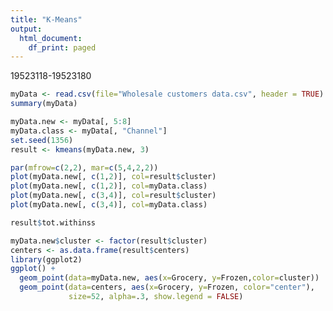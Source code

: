 ---
title: "K-Means"
output:
  html_document:
    df_print: paged
---
19523118-19523180


```{r}
myData <- read.csv(file="Wholesale customers data.csv", header = TRUE)
summary(myData)
```
```{r}
myData.new <- myData[, 5:8]
myData.class <- myData[, "Channel"]
set.seed(1356)
result <- kmeans(myData.new, 3) 
```

```{r}
par(mfrow=c(2,2), mar=c(5,4,2,2))
plot(myData.new[, c(1,2)], col=result$cluster)
plot(myData.new[, c(1,2)], col=myData.class)
plot(myData.new[, c(3,4)], col=result$cluster)
plot(myData.new[, c(3,4)], col=myData.class)
```

```{r}
result$tot.withinss
```
```{r}
myData.new$cluster <- factor(result$cluster)
centers <- as.data.frame(result$centers)
library(ggplot2)
ggplot() + 
  geom_point(data=myData.new, aes(x=Grocery, y=Frozen,color=cluster))  +
  geom_point(data=centers, aes(x=Grocery, y=Frozen, color="center"), 
             size=52, alpha=.3, show.legend = FALSE)

```

